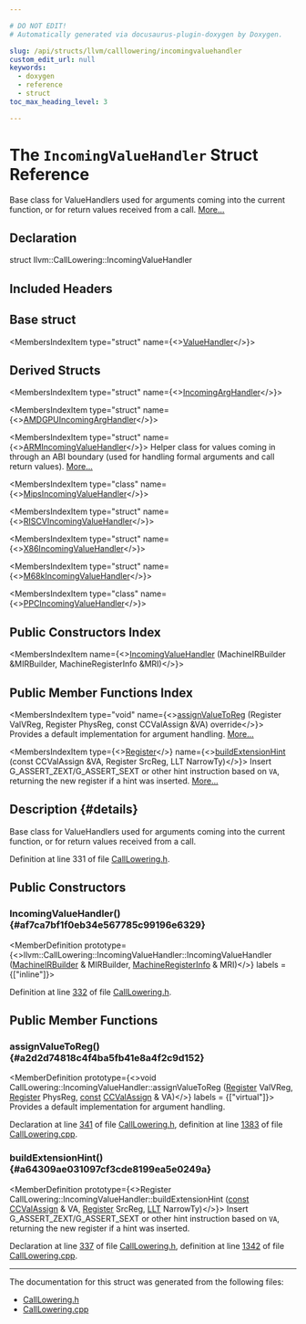 ```yaml
---

# DO NOT EDIT!
# Automatically generated via docusaurus-plugin-doxygen by Doxygen.

slug: /api/structs/llvm/calllowering/incomingvaluehandler
custom_edit_url: null
keywords:
  - doxygen
  - reference
  - struct
toc_max_heading_level: 3

---
```





# The `IncomingValueHandler` Struct Reference

<DoxygenPage pluginConfig={pluginConfig}>

Base class for ValueHandlers used for arguments coming into the current function, or for return values received from a call. <a href="#details">More...</a>

## Declaration

<CodeBlock>struct llvm::CallLowering::IncomingValueHandler</CodeBlock>

## Included Headers

<IncludesList>
<IncludesListItem
  filePath="llvm/CodeGen/GlobalISel/CallLowering.h"
  permalink="/docs/api/files/include/include/llvm/include/llvm/codegen/include/llvm/codegen/globalisel/calllowering-h"
  isLocal="true" />
</IncludesList>

## Base struct

<MembersIndex>

<MembersIndexItem
  type="struct"
  name={<><a href="/docs/api/structs/llvm/calllowering/valuehandler">ValueHandler</a></>}>
</MembersIndexItem>

</MembersIndex>

## Derived Structs

<MembersIndex>

<MembersIndexItem
  type="struct"
  name={<><a href="/docs/api/structs/anonymous-namespace-aarch64calllowering-cpp-/incomingarghandler">IncomingArgHandler</a></>}>
</MembersIndexItem>

<MembersIndexItem
  type="struct"
  name={<><a href="/docs/api/structs/anonymous-namespace-amdgpucalllowering-cpp-/amdgpuincomingarghandler">AMDGPUIncomingArgHandler</a></>}>
</MembersIndexItem>

<MembersIndexItem
  type="struct"
  name={<><a href="/docs/api/structs/anonymous-namespace-armcalllowering-cpp-/armincomingvaluehandler">ARMIncomingValueHandler</a></>}>
Helper class for values coming in through an ABI boundary (used for handling formal arguments and call return values). <a href="/docs/api/structs/anonymous-namespace-armcalllowering-cpp-/armincomingvaluehandler/#details">More...</a>
</MembersIndexItem>

<MembersIndexItem
  type="class"
  name={<><a href="/docs/api/classes/anonymous-namespace-mipscalllowering-cpp-/mipsincomingvaluehandler">MipsIncomingValueHandler</a></>}>
</MembersIndexItem>

<MembersIndexItem
  type="struct"
  name={<><a href="/docs/api/structs/anonymous-namespace-riscvcalllowering-cpp-/riscvincomingvaluehandler">RISCVIncomingValueHandler</a></>}>
</MembersIndexItem>

<MembersIndexItem
  type="struct"
  name={<><a href="/docs/api/structs/anonymous-namespace-x86calllowering-cpp-/x86incomingvaluehandler">X86IncomingValueHandler</a></>}>
</MembersIndexItem>

<MembersIndexItem
  type="struct"
  name={<><a href="/docs/api/structs/llvm/m68kincomingvaluehandler">M68kIncomingValueHandler</a></>}>
</MembersIndexItem>

<MembersIndexItem
  type="class"
  name={<><a href="/docs/api/classes/llvm/ppcincomingvaluehandler">PPCIncomingValueHandler</a></>}>
</MembersIndexItem>

</MembersIndex>

## Public Constructors Index

<MembersIndex>

<MembersIndexItem
  name={<><a href="#af7ca7bf1f0eb34e567785c99196e6329">IncomingValueHandler</a> (MachineIRBuilder &amp;MIRBuilder, MachineRegisterInfo &amp;MRI)</>}>
</MembersIndexItem>

</MembersIndex>

## Public Member Functions Index

<MembersIndex>

<MembersIndexItem
  type="void"
  name={<><a href="#a2d2d74818c4f4ba5fb41e8a4f2c9d152">assignValueToReg</a> (Register ValVReg, Register PhysReg, const CCValAssign &amp;VA) override</>}>
Provides a default implementation for argument handling. <a href="#a2d2d74818c4f4ba5fb41e8a4f2c9d152">More...</a>
</MembersIndexItem>

<MembersIndexItem
  type={<><a href="/docs/api/classes/llvm/register">Register</a></>}
  name={<><a href="#a64309ae031097cf3cde8199ea5e0249a">buildExtensionHint</a> (const CCValAssign &amp;VA, Register SrcReg, LLT NarrowTy)</>}>
Insert G&#95;ASSERT&#95;ZEXT/G&#95;ASSERT&#95;SEXT or other hint instruction based on <code>VA</code>, returning the new register if a hint was inserted. <a href="#a64309ae031097cf3cde8199ea5e0249a">More...</a>
</MembersIndexItem>

</MembersIndex>

## Description {#details}

Base class for ValueHandlers used for arguments coming into the current function, or for return values received from a call.

Definition at line 331 of file <a href="/docs/api/files/include/include/llvm/include/llvm/codegen/include/llvm/codegen/globalisel/calllowering-h">CallLowering.h</a>.

<SectionDefinition>

## Public Constructors

### IncomingValueHandler() {#af7ca7bf1f0eb34e567785c99196e6329}

<MemberDefinition
  prototype={<>llvm::CallLowering::IncomingValueHandler::IncomingValueHandler (<a href="/docs/api/classes/llvm/machineirbuilder">MachineIRBuilder</a> &amp; MIRBuilder, <a href="/docs/api/classes/llvm/machineregisterinfo">MachineRegisterInfo</a> &amp; MRI)</>}
  labels = {["inline"]}>

Definition at line <a href="/docs/api/files/include/include/llvm/include/llvm/codegen/include/llvm/codegen/globalisel/calllowering-h/#l00332">332</a> of file <a href="/docs/api/files/include/include/llvm/include/llvm/codegen/include/llvm/codegen/globalisel/calllowering-h">CallLowering.h</a>.
</MemberDefinition>

</SectionDefinition>

<SectionDefinition>

## Public Member Functions

### assignValueToReg() {#a2d2d74818c4f4ba5fb41e8a4f2c9d152}

<MemberDefinition
  prototype={<>void CallLowering::IncomingValueHandler::assignValueToReg (<a href="/docs/api/classes/llvm/register">Register</a> ValVReg, <a href="/docs/api/classes/llvm/register">Register</a> PhysReg, <a href="/docs/api/files/lib/lib/target/lib/target/aarch64/aarch64promoteconstant-cpp/#a90f8350fecae261c25be85d38b451bff">const</a> <a href="/docs/api/classes/llvm/ccvalassign">CCValAssign</a> &amp; VA)</>}
  labels = {["virtual"]}>
Provides a default implementation for argument handling.

Declaration at line <a href="/docs/api/files/include/include/llvm/include/llvm/codegen/include/llvm/codegen/globalisel/calllowering-h/#l00341">341</a> of file <a href="/docs/api/files/include/include/llvm/include/llvm/codegen/include/llvm/codegen/globalisel/calllowering-h">CallLowering.h</a>, definition at line <a href="/docs/api/files/lib/lib/codegen/lib/codegen/globalisel/calllowering-cpp/#l01383">1383</a> of file <a href="/docs/api/files/lib/lib/codegen/lib/codegen/globalisel/calllowering-cpp">CallLowering.cpp</a>.
</MemberDefinition>

### buildExtensionHint() {#a64309ae031097cf3cde8199ea5e0249a}

<MemberDefinition
  prototype={<>Register CallLowering::IncomingValueHandler::buildExtensionHint (<a href="/docs/api/files/lib/lib/target/lib/target/aarch64/aarch64promoteconstant-cpp/#a90f8350fecae261c25be85d38b451bff">const</a> <a href="/docs/api/classes/llvm/ccvalassign">CCValAssign</a> &amp; VA, <a href="/docs/api/classes/llvm/register">Register</a> SrcReg, <a href="/docs/api/classes/llvm/llt">LLT</a> NarrowTy)</>}>
Insert G&#95;ASSERT&#95;ZEXT/G&#95;ASSERT&#95;SEXT or other hint instruction based on <code>VA</code>, returning the new register if a hint was inserted.

Declaration at line <a href="/docs/api/files/include/include/llvm/include/llvm/codegen/include/llvm/codegen/globalisel/calllowering-h/#l00337">337</a> of file <a href="/docs/api/files/include/include/llvm/include/llvm/codegen/include/llvm/codegen/globalisel/calllowering-h">CallLowering.h</a>, definition at line <a href="/docs/api/files/lib/lib/codegen/lib/codegen/globalisel/calllowering-cpp/#l01342">1342</a> of file <a href="/docs/api/files/lib/lib/codegen/lib/codegen/globalisel/calllowering-cpp">CallLowering.cpp</a>.
</MemberDefinition>

</SectionDefinition>

<hr/>

The documentation for this struct was generated from the following files:

<ul>
<li><a href="/docs/api/files/include/include/llvm/include/llvm/codegen/include/llvm/codegen/globalisel/calllowering-h">CallLowering.h</a></li>
<li><a href="/docs/api/files/lib/lib/codegen/lib/codegen/globalisel/calllowering-cpp">CallLowering.cpp</a></li>
</ul>

</DoxygenPage>
